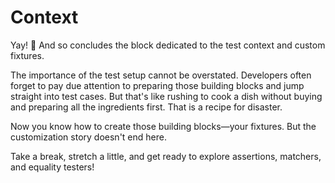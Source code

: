 # Context

Yay! :tada: And so concludes the block dedicated to the test context and custom fixtures.

The importance of the test setup cannot be overstated. Developers often forget to pay due attention to preparing those building blocks and jump straight into test cases. But that's like rushing to cook a dish without buying and preparing all the ingredients first. That is a recipe for disaster.

Now you know how to create those building blocks—your fixtures. But the customization story doesn't end here.

Take a break, stretch a little, and get ready to explore assertions, matchers, and equality testers!
